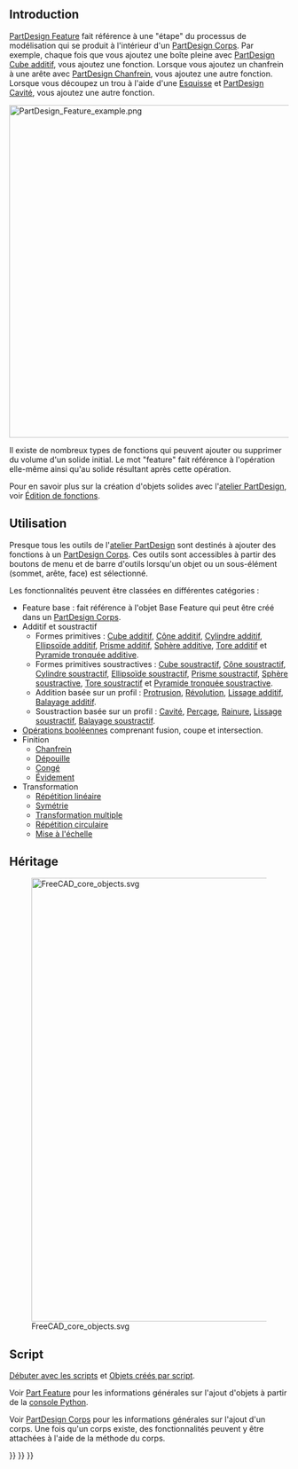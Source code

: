 <languages/>

== Introduction ==

[[PartDesign_Feature/fr|PartDesign Feature]] fait référence à une "étape" du processus de modélisation qui se produit à l'intérieur d'un [[PartDesign_Body/fr|PartDesign Corps]]. Par exemple, chaque fois que vous ajoutez une boîte pleine avec [[PartDesign_AdditiveBox/fr|PartDesign Cube additif]], vous ajoutez une fonction. Lorsque vous ajoutez un chanfrein à une arête avec [[PartDesign_Chamfer/fr|PartDesign Chanfrein]], vous ajoutez une autre fonction. Lorsque vous découpez un trou à l'aide d'une [[Sketch/fr|Esquisse]] et [[PartDesign_Pocket/fr|PartDesign Cavité]], vous ajoutez une autre fonction.

[[File:PartDesign_Feature_example.png|600px]]
{{Caption|Modification des fonctions dans un [[PartDesign_Body/fr|PartDesign Corps]] avec trois fonctions séquentielles.}}

Il existe de nombreux types de fonctions qui peuvent ajouter ou supprimer du volume d'un solide initial. Le mot "feature" fait référence à l'opération elle-même ainsi qu'au solide résultant après cette opération.

Pour en savoir plus sur la création d'objets solides avec l'[[PartDesign Workbench/fr|atelier PartDesign]], voir [[feature_editing/fr|Édition de fonctions]].

<span id="Usage"></span>
==Utilisation==

Presque tous les outils de l'[[PartDesign Workbench/fr|atelier PartDesign]] sont destinés à ajouter des fonctions à un [[PartDesign_Body/fr|PartDesign Corps]]. Ces outils sont accessibles à partir des boutons de menu et de barre d'outils lorsqu'un objet ou un sous-élément (sommet, arête, face) est sélectionné.

Les fonctionnalités peuvent être classées en différentes catégories :
* Feature base : fait référence à l'objet Base Feature qui peut être créé dans un [[PartDesign Body/fr|PartDesign Corps]].
* Additif et soustractif
** Formes primitives : [[PartDesign_AdditiveBox/fr|Cube additif]], [[PartDesign_AdditiveCone/fr|Cône additif]], [[PartDesign_AdditiveCylinder/fr|Cylindre additif]], [[PartDesign_AdditiveEllipsoid/fr|Ellipsoïde additif]], [[PartDesign_AdditivePrism/fr|Prisme additif]], [[PartDesign_AdditiveSphere/fr|Sphère additive]], [[PartDesign_AdditiveTorus/fr|Tore additif]] et [[PartDesign_AdditiveWedge/fr|Pyramide tronquée additive]].
** Formes primitives soustractives : [[PartDesign_SubtractiveBox/fr|Cube soustractif]], [[PartDesign_SubtractiveCone/fr|Cône soustractif]], [[PartDesign_SubtractiveCylinder/fr|Cylindre soustractif]], [[PartDesign_SubtractiveEllipsoid/fr|Ellipsoïde soustractif]], [[PartDesign_SubtractivePrism/fr|Prisme soustractif]], [[PartDesign_SubtractiveSphere/fr|Sphère soustractive]], [[PartDesign_SubtractiveTorus/fr|Tore soustractif]] et [[PartDesign_SubtractiveWedge/fr|Pyramide tronquée soustractive]].
** Addition basée sur un profil : [[PartDesign_Pad/fr|Protrusion]], [[PartDesign_Revolution/fr|Révolution]], [[PartDesign_AdditiveLoft/fr|Lissage additif]], [[PartDesign_AdditivePipe/fr|Balayage additif]].
** Soustraction basée sur un profil : [[PartDesign_Pocket/fr|Cavité]], [[PartDesign_Hole/fr|Perçage]], [[PartDesign_Groove/fr|Rainure]], [[PartDesign_SubtractiveLoft/fr|Lissage soustractif]], [[PartDesign_SubtractivePipe/fr|Balayage soustractif]].
* [[PartDesign_Boolean/fr|Opérations booléennes]] comprenant fusion, coupe et intersection.
* Finition
** [[PartDesign_Chamfer/fr|Chanfrein]]
** [[PartDesign_Draft/fr|Dépouille]]
** [[PartDesign_Fillet/fr|Congé]]
** [[PartDesign_Thickness/fr|Évidement]]
* Transformation
** [[PartDesign_LinearPattern/fr|Répétition linéaire]]
** [[PartDesign_Mirrored/fr|Symétrie]]
** [[PartDesign_MultiTransform/fr|Transformation multiple]]
** [[PartDesign_PolarPattern/fr|Répétition circulaire]]
** [[PartDesign_Scaled/fr|Mise à l'échelle]]

<span id="Inheritance"></span>
== Héritage ==

[[File:FreeCAD_core_objects.svg|800px]]

{{Caption|Diagramme simplifié des relations entre les objets centraux du programme. L'objet {{incode|PartDesign::Feature}}  est destiné à construire des solides 3D paramétriques et est donc dérivé de l'objet de base {{incode|Part::Feature}}.}}

<span id="Scripting"></span>
== Script ==

{{Emphasis|Voir aussi :}} [[FreeCAD_Scripting_Basics/fr|Débuter avec les scripts]] et [[Scripted_objects/fr|Objets créés par script]].

Voir [[Part_Feature/fr|Part Feature]]  pour les informations générales sur l'ajout d'objets à partir de la [[Python console/fr|console Python]].

Voir [[PartDesign Body|PartDesign Corps]] pour les informations générales sur l'ajout d'un corps. Une fois qu'un corps existe, des fonctionnalités peuvent y être attachées à l'aide de la méthode {{incode|addObject()}} du corps.

{{Code|code=
import FreeCAD as App

doc = App.newDocument()
obj = App.ActiveDocument.addObject('PartDesign::Body', 'Body')
obj.Label = "Custom label"

feature = App.ActiveDocument.addObject('PartDesign::AdditiveBox', 'Box')
feature.Width = 200
feature.Length = 300
feature.Height = 500
obj.addObject(feature)
App.ActiveDocument.recompute()

feature2 = App.ActiveDocument.addObject('PartDesign::SubtractiveBox', 'Box')
feature2.Width = 50
feature2.Length = 200
feature2.Height = 400
obj.addObject(feature2)
App.ActiveDocument.recompute()
}}

{{PartDesign Tools navi{{#translation:}}}}
{{Document objects navi{{#translation:}}}}
{{Userdocnavi{{#translation:}}}}